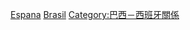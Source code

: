 {{Commonscat|Spanish Brazilians}}

[[Category:各族群巴西人|Espana]]
[[Category:西班牙裔|Brasil]]
[[Category:巴西－西班牙關係|Category:巴西－西班牙關係]]